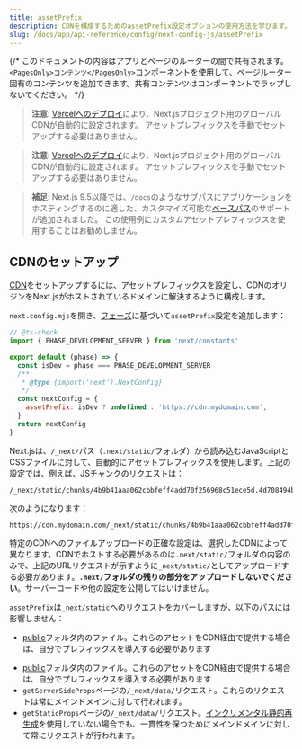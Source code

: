 ```yaml
---
title: assetPrefix
description: CDNを構成するためのassetPrefix設定オプションの使用方法を学びます。
slug: /docs/app/api-reference/config/next-config-js/assetPrefix
---
```


{/* このドキュメントの内容はアプリとページのルーターの間で共有されます。`<PagesOnly>コンテンツ</PagesOnly>`コンポーネントを使用して、ページルーター固有のコンテンツを追加できます。共有コンテンツはコンポーネントでラップしないでください。 */}

<AppOnly>

> **注意**: [Vercelへのデプロイ](/docs/app/building-your-application/deploying)により、Next.jsプロジェクト用のグローバルCDNが自動的に設定されます。
> アセットプレフィックスを手動でセットアップする必要はありません。

</AppOnly>

<PagesOnly>

> **注意**: [Vercelへのデプロイ](/docs/pages/building-your-application/deploying)により、Next.jsプロジェクト用のグローバルCDNが自動的に設定されます。
> アセットプレフィックスを手動でセットアップする必要はありません。

</PagesOnly>

> **補足**: Next.js 9.5以降では、`/docs`のようなサブパスにアプリケーションをホスティングするのに適した、カスタマイズ可能な[ベースパス](/docs/app/api-reference/config/next-config-js/basePath)のサポートが追加されました。
> この使用例にカスタムアセットプレフィックスを使用することはお勧めしません。

## CDNのセットアップ

[CDN](https://en.wikipedia.org/wiki/Content_delivery_network)をセットアップするには、アセットプレフィックスを設定し、CDNのオリジンをNext.jsがホストされているドメインに解決するように構成します。

`next.config.mjs`を開き、[フェーズ](/docs/app/api-reference/config/next-config-js#async-configuration)に基づいて`assetPrefix`設定を追加します：

```js filename="next.config.mjs"
// @ts-check
import { PHASE_DEVELOPMENT_SERVER } from 'next/constants'

export default (phase) => {
  const isDev = phase === PHASE_DEVELOPMENT_SERVER
  /**
   * @type {import('next').NextConfig}
   */
  const nextConfig = {
    assetPrefix: isDev ? undefined : 'https://cdn.mydomain.com',
  }
  return nextConfig
}
```

Next.jsは、`/_next/`パス（`.next/static/`フォルダ）から読み込むJavaScriptとCSSファイルに対して、自動的にアセットプレフィックスを使用します。上記の設定では、例えば、JSチャンクのリクエストは：

```
/_next/static/chunks/4b9b41aaa062cbbfeff4add70f256968c51ece5d.4d708494b3aed70c04f0.js
```

次のようになります：

```
https://cdn.mydomain.com/_next/static/chunks/4b9b41aaa062cbbfeff4add70f256968c51ece5d.4d708494b3aed70c04f0.js
```

特定のCDNへのファイルアップロードの正確な設定は、選択したCDNによって異なります。CDNでホストする必要があるのは`.next/static/`フォルダの内容のみで、上記のURLリクエストが示すように`_next/static/`としてアップロードする必要があります。**`.next/`フォルダの残りの部分をアップロードしないでください**。サーバーコードや他の設定を公開してはいけません。

`assetPrefix`は`_next/static`へのリクエストをカバーしますが、以下のパスには影響しません：

<AppOnly>

- [public](/docs/app/building-your-application/optimizing/static-assets)フォルダ内のファイル。これらのアセットをCDN経由で提供する場合は、自分でプレフィックスを導入する必要があります

</AppOnly>

<PagesOnly>

- [public](/docs/pages/building-your-application/optimizing/static-assets)フォルダ内のファイル。これらのアセットをCDN経由で提供する場合は、自分でプレフィックスを導入する必要があります
- `getServerSideProps`ページの`/_next/data/`リクエスト。これらのリクエストは常にメインドメインに対して行われます。
- `getStaticProps`ページの`/_next/data/`リクエスト。[インクリメンタル静的再生成](/docs/pages/building-your-application/data-fetching/incremental-static-regeneration)を使用していない場合でも、一貫性を保つためにメインドメインに対して常にリクエストが行われます。

</PagesOnly>
